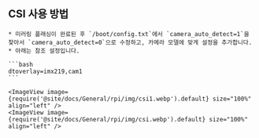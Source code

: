 ## CSI 사용 방법

    * 미러링 플래싱이 완료된 후 `/boot/config.txt`에서 `camera_auto_detect=1`을 찾아서 `camera_auto_detect=0`으로 수정하고, 카메라 모델에 맞게 설정을 추가합니다.
    * 아래는 참조 설정입니다.

    ```bash
    dtoverlay=imx219,cam1
    ```

    <ImageView image={require('@site/docs/General/rpi/img/csi1.webp').default} size="100%" align="left" />
    <ImageView image={require('@site/docs/General/rpi/img/csi.webp').default} size="100%" align="left" />
